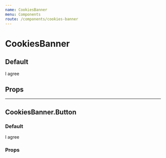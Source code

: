 ```yaml
---
name: CookiesBanner
menu: Components
route: /components/cookies-banner
---
```



# CookiesBanner

## Default
<Playground>
  <CookiesBanner text='Please be aware that this awesome cookies banner informs you that this awesome website uses cookies. Why ? Because cookies are an awesome delight of course!'>
    <CookiesBanner.Button>
      I agree
    </CookiesBanner.Button>
  </CookiesBanner>
</Playground>

## Props

<Props of={CookiesBanner} />

<hr />

## CookiesBanner.Button

### Default
<Playground>
  <CookiesBanner.Button>
    I agree
  </CookiesBanner.Button>
</Playground>

### Props

<Props of={CookiesBanner.Button} />